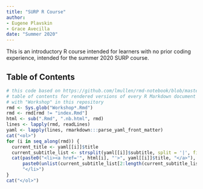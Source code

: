 ```yaml
---
title: "SURP R Course"
author:
- Eugene Plavskin
- Grace Avecilla
date: "Summer 2020"
---
```


This is an introductory R course intended for learners with no prior coding experience, intended for the summer 2020 SURP course.

## Table of Contents

```r
# this code based on https://github.com/lmullen/rmd-notebook/blob/master/index.Rmd
# table of contents for rendered versions of every R Markdown document starting
# with "Workshop" in this repository
rmd <- Sys.glob("Workshop*.Rmd")
rmd <- rmd[rmd != "index.Rmd"]
html <- sub(".Rmd", ".nb.html", rmd)
lines <- lapply(rmd, readLines)
yaml <- lapply(lines, rmarkdown:::parse_yaml_front_matter)
cat("<ol>")
for (i in seq_along(rmd)) {
  current_title <- yaml[[i]]$title
  current_subtitle_list <- strsplit(yaml[[i]]$subtitle, split = '|', fixed = T)
  cat(paste0("<li><a href='", html[i], "'>", yaml[[i]]$title, "</a>"),
      paste0(unlist(current_subtitle_list[2:length(current_subtitle_list)]),'<br/>'),
      "</li>")
}
cat("</ol>")
```